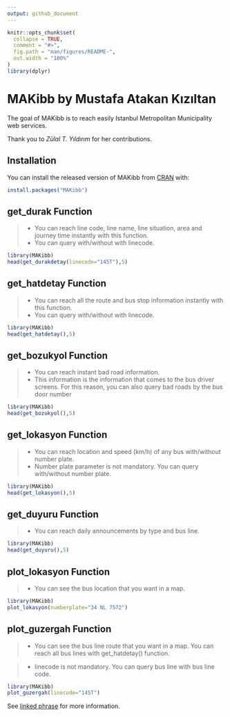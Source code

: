 ```yaml
---
output: github_document
---
```


<!-- README.md is generated from README.Rmd. Please edit that file -->

```r
knitr::opts_chunk$set(
  collapse = TRUE,
  comment = "#>",
  fig.path = "man/figures/README-",
  out.width = "100%"
)
library(dplyr)
```

# MAKibb by Mustafa Atakan Kızıltan

<!-- badges: start -->
<!-- badges: end -->

The goal of MAKibb is to reach easily Istanbul Metropolitan Municipality web services.

Thank you to _Zülal T. Yıldırım_ for her contributions.

## Installation

You can install the released version of MAKibb from [CRAN](https://CRAN.R-project.org) with:

``` r
install.packages("MAKibb")
```

## get_durak Function

> - You can reach line code, line name, line situation, area and journey time instantly with this function.
> - You can query with/without with linecode.

```r
library(MAKibb)
head(get_durakdetay(linecode="145T"),5)

```

## get_hatdetay Function

> - You can reach all the route and bus stop information instantly with this function.
> - You can query with/without with linecode.

```r
library(MAKibb)
head(get_hatdetay(),5)

```


## get_bozukyol Function

> - You can reach instant bad road information.
> - This information is the information that comes to the bus driver screens. For this reason, you can also query bad roads by the bus door number

```r
library(MAKibb)
head(get_bozukyol(),5)

```

## get_lokasyon Function

> - You can reach location and speed (km/h) of any bus with/without number plate.
> - Number plate parameter is not mandatory. You can query with/without number plate.

```r
library(MAKibb)
head(get_lokasyon(),5)

```


## get_duyuru Function

> - You can reach daily announcements by type and bus line.

```r
library(MAKibb)
head(get_duyuru(),5)
```

## plot_lokasyon Function

> - You can see the bus location that you want in a map.

```r
library(MAKibb)
plot_lokasyon(numberplate="34 NL 7572")
```

## plot_guzergah Function

> - You can see the bus line route that you want in a map. You can reach all bus lines with get_hatdetay() function.

> - linecode is not mandatory. You can query bus line with bus line code.

```r
library(MAKibb)
plot_guzergah(linecode="145T")
```


See [linked phrase](https://data.ibb.gov.tr/organization/iett-genel-mudurlugu) for more information.
